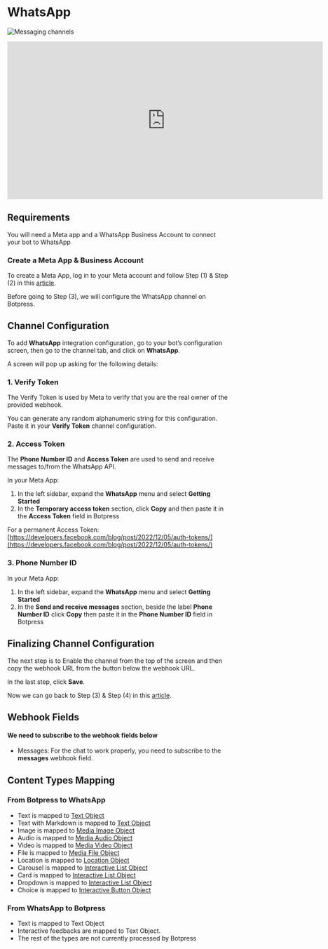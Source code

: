# WhatsApp

![Messaging channels](/content/whatsapp-banner.png)

<iframe
  data-youtube-iframe
  width="720"
  height="360"
  src="https://www.youtube.com/embed/LQd1iGJLj58"
  title="YouTube video player"
  frameborder="0"
  allow="accelerometer; autoplay; clipboard-write; encrypted-media; gyroscope; picture-in-picture; web-share"
  allowfullscreen
></iframe>

## Requirements

You will need a Meta app and a WhatsApp Business Account to connect your bot to WhatsApp

### Create a Meta App & Business Account

To create a Meta App, log in to your Meta account and follow Step (1) & Step (2) in this [article](https://developers.facebook.com/docs/whatsapp/cloud-api/get-started#set-up-developer-assets).

Before going to Step (3), we will configure the WhatsApp channel on Botpress.

## Channel Configuration

To add **WhatsApp** integration configuration, go to your bot’s configuration screen, then go to the channel tab, and click on **WhatsApp**.

A screen will pop up asking for the following details:

### 1. Verify Token

The Verify Token is used by Meta to verify that you are the real owner of the provided webhook.

You can generate any random alphanumeric string for this configuration. Paste it in your **Verify Token** channel configuration.

### 2. Access Token

The **Phone Number ID** and **Access Token** are used to send and receive messages to/from the WhatsApp API.

In your Meta App:

1.  In the left sidebar, expand the **WhatsApp** menu and select **Getting Started**
2.  In the **Temporary access token** section, click **Copy** and then paste it in the **Access Token** field in Botpress

For a permanent Access Token: [https://developers.facebook.com/blog/post/2022/12/05/auth-tokens/](https://developers.facebook.com/blog/post/2022/12/05/auth-tokens/)

### 3. Phone Number ID

In your Meta App:

1.  In the left sidebar, expand the **WhatsApp** menu and select **Getting Started**
2.  In the **Send and receive messages** section, beside the label **Phone Number ID** click **Copy** then paste it in the **Phone Number ID** field in Botpress

## Finalizing Channel Configuration

The next step is to Enable the channel from the top of the screen and then copy the webhook URL from the button below the webhook URL.

In the last step, click **Save**.

Now we can go back to Step (3) & Step (4) in this [article](https://developers.facebook.com/docs/whatsapp/cloud-api/get-started#set-up-developer-assets).

## Webhook Fields

#### We need to subscribe to the webhook fields below

- Messages: For the chat to work properly, you need to subscribe to the **messages** webhook field.

## Content Types Mapping

### From Botpress to WhatsApp

- Text is mapped to [Text Object](https://developers.facebook.com/docs/whatsapp/cloud-api/reference/messages#text-object)
- Text with Markdown is mapped to [Text Object](https://developers.facebook.com/docs/whatsapp/cloud-api/reference/messages#text-object)
- Image is mapped to [Media Image Object](https://developers.facebook.com/docs/whatsapp/cloud-api/reference/messages#media-object)
- Audio is mapped to [Media Audio Object](https://developers.facebook.com/docs/whatsapp/cloud-api/reference/messages#media-object)
- Video is mapped to [Media Video Object](https://developers.facebook.com/docs/whatsapp/cloud-api/reference/messages#media-object)
- File is mapped to [Media File Object](https://developers.facebook.com/docs/whatsapp/cloud-api/reference/messages#media-object)
- Location is mapped to [Location Object](https://developers.facebook.com/docs/whatsapp/cloud-api/reference/messages#location-object)
- Carousel is mapped to [Interactive List Object](https://developers.facebook.com/docs/whatsapp/cloud-api/reference/messages#interactive-object)
- Card is mapped to [Interactive List Object](https://developers.facebook.com/docs/whatsapp/cloud-api/reference/messages#interactive-object)
- Dropdown is mapped to [Interactive List Object](https://developers.facebook.com/docs/whatsapp/cloud-api/reference/messages#interactive-object)
- Choice is mapped to [Interactive Button Object](https://developers.facebook.com/docs/whatsapp/cloud-api/reference/messages#interactive-object)

### From WhatsApp to Botpress

- Text is mapped to Text Object
- Interactive feedbacks are mapped to Text Object.
- The rest of the types are not currently processed by Botpress
